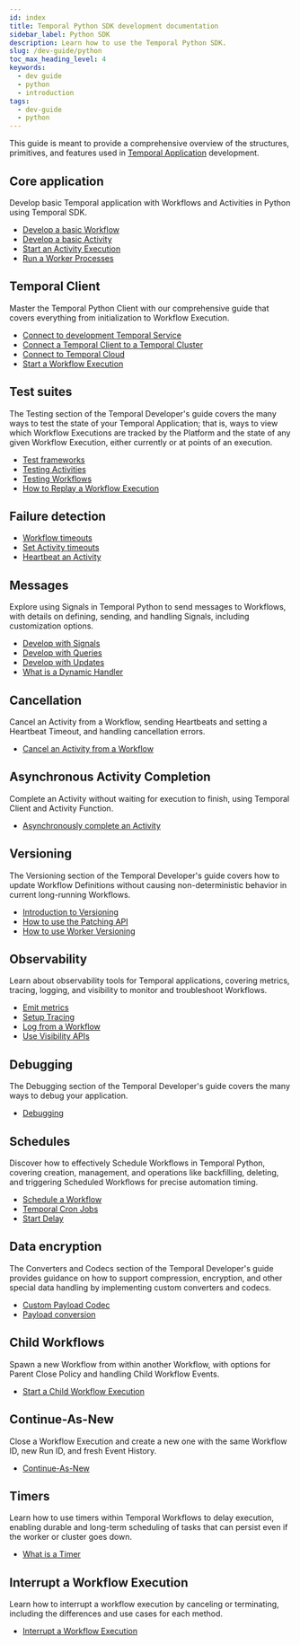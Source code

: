 ```yaml
---
id: index
title: Temporal Python SDK development documentation
sidebar_label: Python SDK
description: Learn how to use the Temporal Python SDK.
slug: /dev-guide/python
toc_max_heading_level: 4
keywords:
  - dev guide
  - python
  - introduction
tags:
  - dev-guide
  - python
---
```


This guide is meant to provide a comprehensive overview of the structures, primitives, and features used in [Temporal Application](/temporal#temporal-application) development.

## Core application

Develop basic Temporal application with Workflows and Activities in Python using Temporal SDK.

- [Develop a basic Workflow](/dev-guide/python/core-application#develop-workflows)
- [Develop a basic Activity](/dev-guide/python/core-application#develop-activities)
- [Start an Activity Execution](/dev-guide/python/core-application#activity-execution)
- [Run a Worker Processes](/dev-guide/python/core-application#run-a-dev-worker)


## Temporal Client

Master the Temporal Python Client with our comprehensive guide that covers everything from initialization to Workflow Execution.

- [Connect to development Temporal Service](/dev-guide/python/temporal-clients#connect-to-development-service)
- [Connect a Temporal Client to a Temporal Cluster](/dev-guide/python/temporal-clients#connect-to-a-dev-cluster)
- [Connect to Temporal Cloud](/dev-guide/python/temporal-clients#connect-to-temporal-cloud)
- [Start a Workflow Execution](/dev-guide/python/temporal-clients#start-workflow-execution)



## Test suites

The Testing section of the Temporal Developer's guide covers the many ways to test the state of your Temporal Application; that is, ways to view which Workflow Executions are tracked by the Platform and the state of any given Workflow Execution, either currently or at points of an execution.

- [Test frameworks](/dev-guide/python/test-suites#test-frameworks)
- [Testing Activities](/dev-guide/python/test-suites#test-activities)
- [Testing Workflows](/dev-guide/python/test-suites#test-workflows)
- [How to Replay a Workflow Execution](/dev-guide/python/test-suites#replay)


## Failure detection

- [Workflow timeouts](/dev-guide/python/failure-detection#workflow-timeouts)
- [Set Activity timeouts](/dev-guide/python/failure-detection#activity-timeouts)
- [Heartbeat an Activity](/dev-guide/python/failure-detection#activity-heartbeats)



## Messages

Explore using Signals in Temporal Python to send messages to Workflows, with details on defining, sending, and handling Signals, including customization options.

- [Develop with Signals](/dev-guide/python/messages#signals)
- [Develop with Queries](/dev-guide/python/messages#queries)
- [Develop with Updates](/dev-guide/python/messages#updates)
- [What is a Dynamic Handler](/dev-guide/python/messages#dynamic-handler)




## Cancellation

Cancel an Activity from a Workflow, sending Heartbeats and setting a Heartbeat Timeout, and handling cancellation errors.

- [Cancel an Activity from a Workflow](//dev-guide/python/cancellation#cancel-an-activity)



## Asynchronous Activity Completion

Complete an Activity without waiting for execution to finish, using Temporal Client and Activity Function.

- [Asynchronously complete an Activity](/dev-guide/python/asynchronous-activity-completion#asynchronously-complete-an-activity)



## Versioning

The Versioning section of the Temporal Developer's guide covers how to update Workflow Definitions without causing non-deterministic behavior in current long-running Workflows.

- [Introduction to Versioning](/dev-guide/python/versioning#introduction-to-versioning)
- [How to use the Patching API](/dev-guide/python/versioning#python-sdk-patching-api)
- [How to use Worker Versioning](/dev-guide/python/versioning#worker-versioning)



## Observability

Learn about observability tools for Temporal applications, covering metrics, tracing, logging, and visibility to monitor and troubleshoot Workflows.

- [Emit metrics](/dev-guide/python/observability#metrics)
- [Setup Tracing](/dev-guide/python/observability#tracing)
- [Log from a Workflow](/dev-guide/python/observability#logging)
- [Use Visibility APIs](/dev-guide/python/observability#visibility)

## Debugging

The Debugging section of the Temporal Developer's guide covers the many ways to debug your application.

- [Debugging](/dev-guide/python/debugging#debug)


## Schedules

Discover how to effectively Schedule Workflows in Temporal Python, covering creation, management, and operations like backfilling, deleting, and triggering Scheduled Workflows for precise automation timing.

- [Schedule a Workflow](/dev-guide/python/schedules#schedule-a-workflow)
- [Temporal Cron Jobs](/dev-guide/python/schedules#temporal-cron-jobs)
- [Start Delay](/dev-guide/python/schedules#start-delay)



## Data encryption

The Converters and Codecs section of the Temporal Developer's guide provides guidance on how to support compression, encryption, and other special data handling by implementing custom converters and codecs.

- [Custom Payload Codec](/dev-guide/python/data-encryption#custom-payload-codec)
- [Payload conversion](/dev-guide/python/data-encryption#payload-conversion)


## Child Workflows

Spawn a new Workflow from within another Workflow, with options for Parent Close Policy and handling Child Workflow Events.

- [Start a Child Workflow Execution](/dev-guide/python/child-workflows)



## Continue-As-New

Close a Workflow Execution and create a new one with the same Workflow ID, new Run ID, and fresh Event History.

- [Continue-As-New](/dev-guide/python/continue-as-new)


## Timers

Learn how to use timers within Temporal Workflows to delay execution, enabling durable and long-term scheduling of tasks that can persist even if the worker or cluster goes down.

- [What is a Timer](/dev-guide/python/timers)



## Interrupt a Workflow Execution

Learn how to interrupt a workflow execution by canceling or terminating, including the differences and use cases for each method.

- [Interrupt a Workflow Execution](/dev-guide/python/interrupt-a-workflow-execution)

